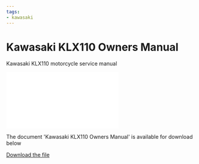 ```yaml
---
tags:
- kawasaki
---
```



# Kawasaki KLX110 Owners Manual

Kawasaki KLX110 motorcycle service manual

<div style={{ position: 'relative', paddingBottom: '141.4%', height: 0, overflow: 'hidden', maxWidth: '100%', background: '#f0f0f0' }}>
  <iframe
    src="/file/KawasakiKLX110.PDF#toolbar=0&navpanes=0&scrollbar=0"
    style={{ position: 'absolute', top: 0, left: 0, width: '100%', height: '100%' }}
    frameBorder="0"
    scrolling="no">
  </iframe>
</div>

The document 'Kawasaki KLX110 Owners Manual' is available for download below

[Download the file](../../../static/file/KawasakiKLX110.PDF)

